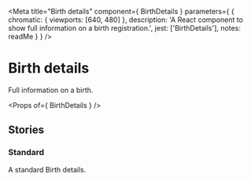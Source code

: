 
<Meta
  title="Birth details"
  component={ BirthDetails }
  parameters={ {
    chromatic: { viewports: [640, 480] },
    description: 'A React component to show full information on a birth registration.',
    jest: ['BirthDetails'],
    notes: readMe
  } }
/>

# Birth details

Full information on a birth.

<Preview withToolbar>
  <Story name="BirthDetails">
    <BirthDetails
      birthplace="888 Birth House, 8 Birth way, Bournemouth"
      dob="08/08/2008"
      father=""
      forenames="Joan Narcissus Ouroboros"
      mother=""
      registered=""
      sex="Indeterminate"
      systemNumber={123456789}
      surname="SMITH"
      status={{}}
    />
  </Story>
</Preview>

<Props of={ BirthDetails } />


## Stories
### Standard

A standard Birth details.

<Preview>
  <Story name="Standard">
    <BirthDetails
      birthplace="888 Birth House, 8 Birth way, Bournemouth"
      dob="08/08/2008"
      father=""
      forenames="Joan Narcissus Ouroboros"
      mother=""
      registered=""
      sex="Indeterminate"
      systemNumber={123456789}
      surname="SMITH"
      status={{}}
    />
  </Story>
</Preview>
